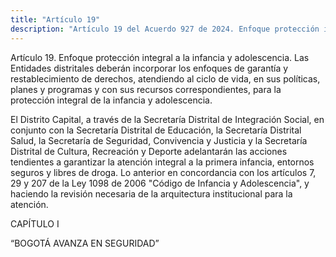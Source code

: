 ```yaml
---
title: "Artículo 19"
description: "Artículo 19 del Acuerdo 927 de 2024. Enfoque protección integral a la infancia y adolescencia."
---
```


Artículo 19. Enfoque protección integral a la infancia y adolescencia. Las Entidades distritales deberán incorporar los enfoques de garantía y restablecimiento de derechos, atendiendo al ciclo de vida, en sus políticas, planes y programas y con sus recursos correspondientes, para la protección integral de la infancia y adolescencia.
 
El Distrito Capital, a través de la Secretaría Distrital de Integración Social, en conjunto con la Secretaría Distrital de Educación, la Secretaría Distrital Salud, la Secretaría de Seguridad, Convivencia y Justicia y la Secretaría Distrital de Cultura, Recreación y Deporte adelantarán las acciones tendientes a garantizar la atención integral a la primera infancia, entornos seguros y libres de droga. Lo anterior en concordancia con los artículos 7, 29 y 207 de la Ley 1098 de 2006 "Código de Infancia y Adolescencia", y haciendo la revisión necesaria de la arquitectura institucional para la atención.
 
CAPÍTULO I
 
“BOGOTÁ AVANZA EN SEGURIDAD”